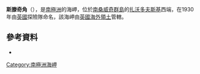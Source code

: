 {{coord|56|18|S|27|36|W|display=title}}

'''斯滕奇角'''（{{lang-en|Stench Point}}），是[[南極洲|南極洲]]的海岬，位於[[南桑威奇群島|南桑威奇群島]]的[[扎沃多夫斯基|扎沃多夫斯基]]西端，在1930年由[[英國|英國]]探險隊命名，該海岬由[[英國海外領土|英國海外領土]]管轄。

==參考資料==
* {{usgs-gazetteer}}

{{Antarctica-geo-stub}}
[[Category:南極洲海岬|Category:南極洲海岬]]
